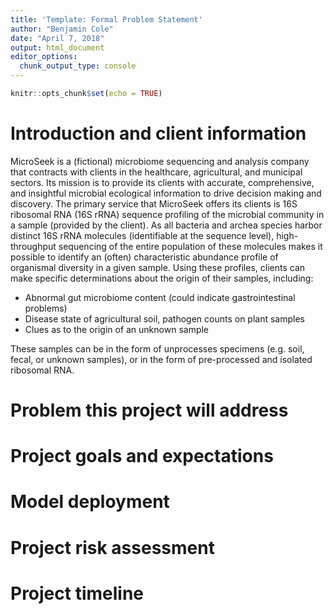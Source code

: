 ```yaml
---
title: 'Template: Formal Problem Statement'
author: "Benjamin Cole"
date: "April 7, 2018"
output: html_document
editor_options: 
  chunk_output_type: console
---
```


```r
knitr::opts_chunk$set(echo = TRUE)
```

# Introduction and client information
MicroSeek is a (fictional) microbiome sequencing and analysis company that contracts with clients in the healthcare, agricultural, and municipal sectors. Its mission is to provide its clients with accurate, comprehensive, and insightful microbial ecological information to drive decision making and discovery. The primary service that MicroSeek offers its clients is 16S ribosomal RNA (16S rRNA) sequence profiling of the microbial community in a sample (provided by the client). As all bacteria and archea species harbor distinct 16S rRNA molecules (identifiable at the sequence level), high-throughput sequencing of the entire population of these molecules makes it possible to identify an (often) characteristic abundance profile of organismal diversity in a given sample. Using these profiles, clients can make specific determinations about the origin of their samples, including:

* Abnormal gut microbiome content (could indicate gastrointestinal problems)
* Disease state of agricultural soil, pathogen counts on plant samples
* Clues as to the origin of an unknown sample

These samples can be in the form of unprocesses specimens (e.g. soil, fecal, or unknown samples), or in the form of pre-processed and isolated ribosomal RNA.

# Problem this project will address

# Project goals and expectations

# Model deployment

# Project risk assessment

# Project timeline